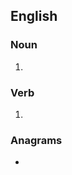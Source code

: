 {{also|Halters}}
==English==

===Noun===
{{head|en|noun form}}

# {{plural of|halter|lang=en}}

===Verb===
{{head|en|verb form}}

# {{en-third-person singular of|halter}}

===Anagrams===
* {{anagrams|en|a=aehlrst|Hartels|Hartles|Stahler|halster|harslet|lathers|slather|thalers}}